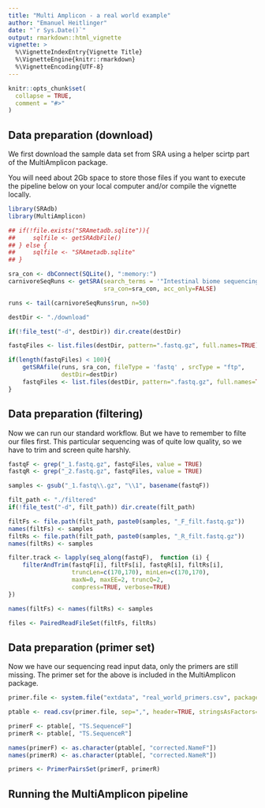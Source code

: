 ```yaml
---
title: "Multi Amplicon - a real world example"
author: "Emanuel Heitlinger"
date: "`r Sys.Date()`"
output: rmarkdown::html_vignette
vignette: >
  %\VignetteIndexEntry{Vignette Title}
  %\VignetteEngine{knitr::rmarkdown}
  %\VignetteEncoding{UTF-8}
---
```


```r
knitr::opts_chunk$set(
  collapse = TRUE,
  comment = "#>"
)
```

## Data preparation (download)

We first download the sample data set from SRA using a helper scirtp
part of the MultiAmplicon package.

You will need about 2Gb space to store those files if you want to
execute the pipeline below on your local computer and/or compile the
vignette locally.

```r
library(SRAdb) 
library(MultiAmplicon)

## if(!file.exists("SRAmetadb.sqlite")){
##     sqlfile <- getSRAdbFile()
## } else {
##     sqlfile <- "SRAmetadb.sqlite"
## }

sra_con <- dbConnect(SQLite(), ":memory:")
carnivoreSeqRuns <- getSRA(search_terms = '"Intestinal biome sequencing of carnivores"',
                           sra_con=sra_con, acc_only=FALSE)

runs <- tail(carnivoreSeqRuns$run, n=50)

destDir <- "./download"

if(!file_test("-d", destDir)) dir.create(destDir)

fastqFiles <- list.files(destDir, pattern=".fastq.gz", full.names=TRUE)

if(length(fastqFiles) < 100){
    getSRAfile(runs, sra_con, fileType = 'fastq' , srcType = "ftp",
               destDir=destDir)
    fastqFiles <- list.files(destDir, pattern=".fastq.gz", full.names=TRUE)
}
```

## Data preparation (filtering)

Now we can run our standard workflow. But we have to remember to filte
our files first. This particular sequencing was of quite low quality,
so we have to trim and screen quite harshly.

```r
fastqF <- grep("_1.fastq.gz", fastqFiles, value = TRUE)
fastqR <- grep("_2.fastq.gz", fastqFiles, value = TRUE)

samples <- gsub("_1.fastq\\.gz", "\\1", basename(fastqF))

filt_path <- "./filtered"
if(!file_test("-d", filt_path)) dir.create(filt_path)

filtFs <- file.path(filt_path, paste0(samples, "_F_filt.fastq.gz"))
names(filtFs) <- samples
filtRs <- file.path(filt_path, paste0(samples, "_R_filt.fastq.gz"))
names(filtRs) <- samples

filter.track <- lapply(seq_along(fastqF),  function (i) {
    filterAndTrim(fastqF[i], filtFs[i], fastqR[i], filtRs[i],
                  truncLen=c(170,170), minLen=c(170,170), 
                  maxN=0, maxEE=2, truncQ=2, 
                  compress=TRUE, verbose=TRUE)
})

names(filtFs) <- names(filtRs) <- samples

files <- PairedReadFileSet(filtFs, filtRs)
```

## Data preparation (primer set)

Now we have our sequencing read input data, only the primers are still
missing. The primer set for the above is included in the MultiAmplicon
package.

```r

primer.file <- system.file("extdata", "real_world_primers.csv", package = "MultiAmplicon")

ptable <- read.csv(primer.file, sep=",", header=TRUE, stringsAsFactors=FALSE)

primerF <- ptable[, "TS.SequenceF"]
primerR <- ptable[, "TS.SequenceR"]

names(primerF) <- as.character(ptable[, "corrected.NameF"])
names(primerR) <- as.character(ptable[, "corrected.NameR"])

primers <- PrimerPairsSet(primerF, primerR)
```

## Running the MultiAmplicon pipeline
